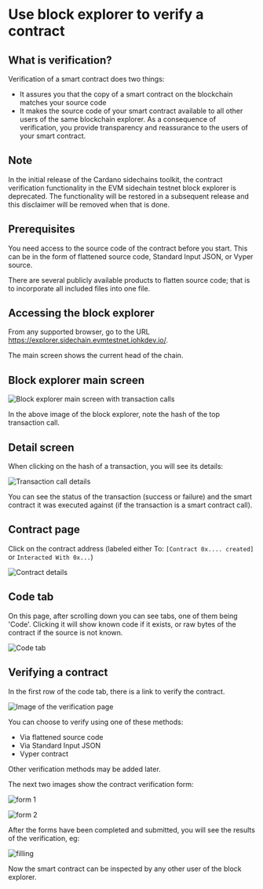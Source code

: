 # Use block explorer to verify a contract

## What is verification?

Verification of a smart contract does two things:

* It assures you that the copy of a smart contract on the blockchain matches your source code
* It makes the source code of your smart contract available to all other users of the same blockchain explorer.
As a consequence of verification, you provide transparency and reassurance to the users of your smart contract.

## Note

In the initial release of the Cardano sidechains toolkit, the contract verification functionality in the EVM sidechain testnet block explorer is deprecated. The functionality will be restored in a subsequent release and this disclaimer will be removed when that is done.

## Prerequisites

You need access to the source code of the contract before you start. This can be in the form of flattened source code, Standard Input JSON, or Vyper source.

There are several publicly available products to flatten source code; that is to incorporate all included files into one file.

## Accessing the block explorer

From any supported browser, go to the URL <https://explorer.sidechain.evmtestnet.iohkdev.io/>.

The main screen shows the current head of the chain.

## Block explorer main screen

![Block explorer main screen with transaction calls](https://docs.cardano.org/static/23aa9e85f1c5132eb6204ec7f00d6713/e3189/01_main_screen.png)

In the above image of the block explorer, note the hash of the top transaction call.

## Detail screen

When clicking on the hash of a transaction, you will see its details:

![Transaction call details](https://docs.cardano.org/static/e47ec3502f0c24075ac56a8f944a29e2/e3189/02_transaction_call_details.png)

You can see the status of the transaction (success or failure) and the smart contract it was executed against (if the transaction is a smart contract call).

## Contract page

Click on the contract address (labeled either To: `[Contract 0x.... created]` or `Interacted With 0x...`)

![Contract details](https://docs.cardano.org/static/3cc47fbd4f722c9a3d08766ec3bca3a3/e3189/02_1_contract_details.png)

## Code tab

On this page, after scrolling down you can see tabs, one of them being 'Code'. Clicking it will show known code if it exists, or raw bytes of the contract if the source is not known.

![Code tab](https://docs.cardano.org/static/cd99bae61fc222fed5d34895dc5f7449/e3189/02_1_code_tab.png)

## Verifying a contract

In the first row of the code tab, there is a link to verify the contract.

![Image of the verification page](https://docs.cardano.org/static/7c4e2f8a1163202811d1a46f61f16eca/e3189/04-and-03_verification_page.png)

You can choose to verify using one of these methods:

* Via flattened source code
* Via Standard Input JSON
* Vyper contract

Other verification methods may be added later.

The next two images show the contract verification form:

![form 1](https://docs.cardano.org/static/d710f3badc85d6a12cbe5b9ec8f63377/e3189/05_contract_form_1.png)

![form 2](https://docs.cardano.org/static/1ad6a81b45413f96617b85c973254bb0/e3189/06_contract_form_2.png)

After the forms have been completed and submitted, you will see the results of the verification, eg:

![filling](https://docs.cardano.org/static/98fa9f8bb5086a8604e4898a6cf4ae0b/e3189/07_after_filling_forms.png)

Now the smart contract can be inspected by any other user of the block explorer.